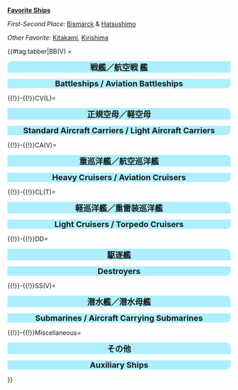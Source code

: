<u>'''Favorite Ships'''</u>

''First-Second Place'': [[Bismarck|Bismarck]] & [[Hatsushimo|Hatsushimo]]

''Other Favorite: '' [[Kitakami]], [[Kirishima]]

{{#tag:tabber|BB(V) = <div style="width:100%;background:#ADEFFF;border-top-right- 
radius:10px;border-top-left-radius:10px;text-align:center"><font size=4>'''戦艦／航空戦 
艦'''</font></div>
{{{!}} style="radius:10px;cellpadding:10px;width:100%;" align="center" height="35px"
! align="center" style="cellpadding:10px;" {{!}} <font size=2>'''BB''' </font>
! align="center" style="cellpadding:10px;" {{!}} <font size=2>'''Name''' </font>
! align="center" style="cellpadding:10px;" {{!}} <font size=2>'''Level''' </font>
! style="background:gray;" rowspan="12" {{!}} 
! align="center" style="cellpadding:10px;" {{!}} <font size=2>'''BBV''' </font>
! align="center" style="cellpadding:10px;" {{!}} <font size=2>'''Name''' </font>
! align="center" style="cellpadding:10px;" {{!}} <font size=2>'''Level''' </font>
{{!}}-
{{!}} align="center" height="35px" {{!}} [[File:Bismarck_drei_card.png]]
{{!}} align="center" height="35px" {{!}} <font size=2> Bismarck drei </font>
{{!}} align="center" height="35px" {{!}} <font size=2> 95</font>
{{!}} align="center" height="35px" {{!}} [[File:Hyuuga_kai.jpg]]
{{!}} align="center" height="35px" {{!}} <font size=2> Hyuuga Kai </font>
{{!}} align="center" height="35px" {{!}} <font size=2> 12</font>
{{!}}-
{{!}} align="center" height="35px" {{!}} [[File:Kirishima_kai2_card.jpg]]
{{!}} align="center" height="35px" {{!}} <font size=2> Kirishima Kai Ni</font>
{{!}} align="center" height="35px" {{!}} <font size=2> 88</font>
{{!}} align="center" height="35px" {{!}} [[File:Fusou_kai_card.jpg]]
{{!}} align="center" height="35px" {{!}} <font size=2> Fusou Kai </font>
{{!}} align="center" height="35px" {{!}} <font size=2> 20</font>
{{!}}-
{{!}} align="center" height="35px" {{!}} [[File:Mutsu_kai_card.jpg]]
{{!}} align="center" height="35px" {{!}} <font size=2> Mutsu Kai </font>
{{!}} align="center" height="35px" {{!}} <font size=2> 66</font>
{{!}} align="center" height="35px" {{!}} [[File:Yamashiro_kai_card.jpg]]
{{!}} align="center" height="35px" {{!}} <font size=2> Yamashiro Kai Ni</font>
{{!}} align="center" height="35px" {{!}} <font size=2> 65</font>
{{!}}-
{{!}} align="center" height="35px" {{!}} [[File:Kongou_kai_card.jpg]]
{{!}} align="center" height="35px" {{!}} <font size=2> Kongou Kai</font>
{{!}} align="center" height="35px" {{!}} <font size=2> 50</font>
{{!}}-
{{!}} align="center" height="35px" {{!}} [[File:Nagato_kai_card.jpg]]
{{!}} align="center" height="35px" {{!}} <font size=2> Nagato Kai </font>
{{!}} align="center" height="35px" {{!}} <font size=2> 68</font>
{{!}}-
{{!}} align="center" height="35px" {{!}} [[File:Haruna_kai_card.jpg]]
{{!}} align="center" height="35px" {{!}} <font size=2> Haruna Kai</font>
{{!}} align="center" height="35px" {{!}} <font size=2> 26</font>
{{!}}-
{{!}} align="center" height="35px" {{!}} [[File:Hiei_kai2_card.jpg]]
{{!}} align="center" height="35px" {{!}} <font size=2> Hiei  Kai Ni</font>
{{!}} align="center" height="35px" {{!}} <font size=2> 88</font>
{{!}}-
{{!}} align="center" height="35px" {{!}} [[File:Yamato_kai_card.png]]
{{!}} align="center" height="35px" {{!}} <font size=2> Yamato Kai</font>
{{!}} align="center" height="35px" {{!}} <font size=2> 71</font>
{{!}}-
{{!}}}
<div style="width:100%;background:#ADEFFF;border-bottom-right-radius:10px;border-bottom-left- 
radius:10px;text-align:center"><font size=4>'''Battleships / Aviation  
Battleships'''</font></div>
{{!}}-{{!}}CV(L)=
<div style="width:100%;background:#ADEFFF;border-top-right-radius:10px;border-top-left- 
radius:10px;text-align:center"><font size=4>'''正規空母／軽空母'''</font></div>
{{{!}} style="radius:10px;cellpadding:10px;width:100%;" align="center" height="35px"
! align="center" style="cellpadding:10px;" {{!}} <font size=2>'''CV''' </font>
! align="center" style="cellpadding:10px;" {{!}} <font size=2>'''Name''' </font>
! align="center" style="cellpadding:10px;" {{!}} <font size=2>'''Level''' </font>
! style="background:gray;" rowspan="12" {{!}} 
! align="center" style="cellpadding:10px;" {{!}} <font size=2>'''CVL''' </font>
! align="center" style="cellpadding:10px;" {{!}} <font size=2>'''Name''' </font>
! align="center" style="cellpadding:10px;" {{!}} <font size=2>'''Level''' </font>
{{!}}-
{{!}} align="center" height="35px" {{!}} [[File:Akagi_Kai_Card.jpg]]
{{!}} align="center" height="35px" {{!}} <font size=2> Akagi Kai </font>
{{!}} align="center" height="35px" {{!}} <font size=2> 65</font>
{{!}} align="center" height="35px" {{!}} [[File:Chitose_CVL_kai2_card.jpg]]
{{!}} align="center" height="35px" {{!}} <font size=2> Chitose-kou Kai Ni</font>
{{!}} align="center" height="35px" {{!}} <font size=2> 86</font>
{{!}}-
{{!}} align="center" height="35px" {{!}} [[File:CV Hiryuu Kai 280 Battle.jpg]]
{{!}} align="center" height="35px" {{!}} <font size=2> Hiryuu Kai </font>
{{!}} align="center" height="35px" {{!}} <font size=2> 35</font>
{{!}} align="center" height="35px" {{!}} [[File:Shouhou kai v2 card.png]]
{{!}} align="center" height="35px" {{!}} <font size=2> Shouhou Kai </font>
{{!}} align="center" height="35px" {{!}} <font size=2> 35</font>
{{!}}-
{{!}} align="center" height="35px" {{!}} [[File:Souryuu_kai2_card.jpg]]
{{!}} align="center" height="35px" {{!}} <font size=2> Souryuu Kai Ni </font>
{{!}} align="center" height="35px" {{!}} <font size=2> 90</font>
{{!}} align="center" height="35px" {{!}} [[File:Junyou_kai2_card.jpg]]
{{!}} align="center" height="35px" {{!}} <font size=2> Jun'you Kai Ni </font>
{{!}} align="center" height="35px" {{!}} <font size=2> 84</font>
{{!}}-
{{!}} align="center" height="35px" {{!}} [[File:Zuikaku_kai_card.jpg]]
{{!}} align="center" height="35px" {{!}} <font size=2> Zuikaku Kai </font>
{{!}} align="center" height="35px" {{!}} <font size=2> 58</font>
{{!}} align="center" height="35px" {{!}} [[File:Ryuujou_kai2_card.jpg]]
{{!}} align="center" height="35px" {{!}} <font size=2> Ryuujou Kai Ni </font>
{{!}} align="center" height="35px" {{!}} <font size=2> 75</font>
{{!}}}
<div style="width:100%;background:#ADEFFF;border-bottom-right-radius:10px;border-bottom-left- 
radius:10px;text-align:center"><font size=4>'''Standard Aircraft Carriers / Light Aircraft  
Carriers'''</font></div>
{{!}}-{{!}}CA(V)=
<div style="width:100%;background:#ADEFFF;border-top-right-radius:10px;border-top-left- 
radius:10px;text-align:center"><font size=4>'''重巡洋艦／航空巡洋艦'''</font></div>
{{{!}} style="radius:10px;cellpadding:10px;width:100%;" align="center" height="35px"
! align="center" style="cellpadding:10px;" {{!}} <font size=2>'''CA''' </font>
! align="center" style="cellpadding:10px;" {{!}} <font size=2>'''Name''' </font>
! align="center" style="cellpadding:10px;" {{!}} <font size=2>'''Level''' </font>
! style="background:gray;" rowspan="15" {{!}} 
! align="center" style="cellpadding:10px;" {{!}} <font size=2>'''CAV''' </font>
! align="center" style="cellpadding:10px;" {{!}} <font size=2>'''Name''' </font>
! align="center" style="cellpadding:10px;" {{!}} <font size=2>'''Level''' </font>
{{!}}-
{{!}} align="center" height="35px" {{!}} [[File:Maya_kai2_card.jpg]]
{{!}} align="center" height="35px" {{!}} <font size=2> Maya Kai Ni </font>
{{!}} align="center" height="35px" {{!}} <font size=2> 89</font>
{{!}} align="center" height="35px" {{!}} [[File:Mogami_kai_card.jpg]]
{{!}} align="center" height="35px" {{!}} <font size=2> Mogami Kai </font>
{{!}} align="center" height="35px" {{!}} <font size=2> 52</font>
{{!}}-
{{!}} align="center" height="35px" {{!}} [[File:Myoukou_kai2_card.jpg]]
{{!}} align="center" height="35px" {{!}} <font size=2> Myoukou Kai Ni </font>
{{!}} align="center" height="35px" {{!}} <font size=2> 73</font>
{{!}} align="center" height="35px" {{!}} [[File:Kumano_kai_card.jpg]]
{{!}} align="center" height="35px" {{!}} <font size=2> Kumano Kai </font>
{{!}} align="center" height="35px" {{!}} <font size=2> 65</font>
{{!}}-
{{!}} align="center" height="35px" {{!}} [[File:Kinugasa_kai2_card.jpg]]
{{!}} align="center" height="35px" {{!}} <font size=2> Kinugasa Kai Ni</font>
{{!}} align="center" height="35px" {{!}} <font size=2> 58</font>
{{!}} align="center" height="35px" {{!}} [[File:Mikuma_kai_card.jpg]]
{{!}} align="center" height="35px" {{!}} <font size=2> Mikuma Kai</font>
{{!}} align="center" height="35px" {{!}} <font size=2> 35</font>
{{!}}-
{{!}} align="center" height="35px" {{!}} [[File:Haguro_kai2_card.jpg]]
{{!}} align="center" height="35px" {{!}} <font size=2> Haguro Kai Ni</font>
{{!}} align="center" height="35px" {{!}} <font size=2> 67</font>
{{!}}-
{{!}}}
<div style="width:100%;background:#ADEFFF;border-bottom-right-radius:10px;border-bottom-left- 
radius:10px;text-align:center"><font size=4>'''Heavy Cruisers / Aviation  
Cruisers'''</font></div>
{{!}}-{{!}}CL(T)=
<div style="width:100%;background:#ADEFFF;border-top-right-radius:10px;border-top-left- 
radius:10px;text-align:center"><font size=4>'''軽巡洋艦／重雷装巡洋艦'''</font></div>
{{{!}} style="radius:10px;cellpadding:10px;width:100%;" align="center" height="35px"
! align="center" style="cellpadding:10px;" {{!}} <font size=2>'''CL''' </font>
! align="center" style="cellpadding:10px;" {{!}} <font size=2>'''Name''' </font>
! align="center" style="cellpadding:10px;" {{!}} <font size=2>'''Level''' </font>
! style="background:gray;" rowspan="18" {{!}} 
! align="center" style="cellpadding:10px;" {{!}} <font size=2>'''CLT''' </font>
! align="center" style="cellpadding:10px;" {{!}} <font size=2>'''Name''' </font>
! align="center" style="cellpadding:10px;" {{!}} <font size=2>'''Level''' </font>
{{!}}-
{{!}} align="center" height="35px" {{!}} [[File:Sendai_kai2_card.jpg]]
{{!}} align="center" height="35px" {{!}} <font size=2> Sendai Kai Ni </font>
{{!}} align="center" height="35px" {{!}} <font size=2> 85</font>
{{!}} align="center" height="35px" {{!}} [[File:Kitakami_kai2_card.jpg]]
{{!}} align="center" height="35px" {{!}} <font size=2> Kitakami Kai Ni </font>
{{!}} align="center" height="35px" {{!}} <font size=2> 97</font>
{{!}}-
{{!}} align="center" height="35px" {{!}} [[File:Naka_kai_card.png]]
{{!}} align="center" height="35px" {{!}} <font size=2> Naka Kai </font>
{{!}} align="center" height="35px" {{!}} <font size=2> 26</font>
{{!}} align="center" height="35px" {{!}} [[File:Kiso_kai2_card.jpg]]
{{!}} align="center" height="35px" {{!}} <font size=2> Kiso Kai Ni </font>
{{!}} align="center" height="35px" {{!}} <font size=2> 79</font>
{{!}}-
{{!}} align="center" height="35px" {{!}} [[File:Yura_kai_card.jpg]]
{{!}} align="center" height="35px" {{!}} <font size=2> Yura Kai </font>
{{!}} align="center" height="35px" {{!}} <font size=2> 59</font>
{{!}}-
{{!}} align="center" height="35px" {{!}} [[File:Abukuma_card.jpg]]
{{!}} align="center" height="35px" {{!}} <font size=2> Abukuma Kai </font>
{{!}} align="center" height="35px" {{!}} <font size=2> 16</font>
{{!}}-
{{!}} align="center" height="35px" {{!}} [[File:Yuubari_kai_card.jpg]]
{{!}} align="center" height="35px" {{!}} <font size=2> Yuubari Kai </font>
{{!}} align="center" height="35px" {{!}} <font size=2> 75</font>
{{!}}-
{{!}} align="center" height="35px" {{!}} [[File:Kuma_kai_card.jpg]]
{{!}} align="center" height="35px" {{!}} <font size=2> Kuma Kai </font>
{{!}} align="center" height="35px" {{!}} <font size=2> 63</font>
{{!}}-
{{!}} align="center" height="35px" {{!}} [[File:Tatsuta_Kai_Card.png]]
{{!}} align="center" height="35px" {{!}} <font size=2> Tatsuta </font>
{{!}} align="center" height="35px" {{!}} <font size=2> 46</font>
{{!}}-
{{!}} align="center" height="35px" {{!}} [[File:Kinu_kai_card.png]]
{{!}} align="center" height="35px" {{!}} <font size=2> Kinu Kai </font>
{{!}} align="center" height="35px" {{!}} <font size=2> 36</font>
{{!}}-
{{!}} align="center" height="35px" {{!}} [[File:Noshiro_kai_card.png]]
{{!}} align="center" height="35px" {{!}} <font size=2> Noshiro Kai </font>
{{!}} align="center" height="35px" {{!}} <font size=2> 66</font>
{{!}}}
<div style="width:100%;background:#ADEFFF;border-bottom-right-radius:10px;border-bottom-left- 
radius:10px;text-align:center"><font size=4>'''Light Cruisers / Torpedo Cruisers'''</font></div>
{{!}}-{{!}}DD=
<div style="width:100%;background:#ADEFFF;border-top-right-radius:10px;border-top-left- 
radius:10px;text-align:center"><font size=4>'''駆逐艦'''</font></div>
{{{!}} style="radius:10px;cellpadding:10px;width:100%;" align="center" height="35px"
! align="center" style="cellpadding:10px;" {{!}} <font size=2>'''DD''' </font>
! align="center" style="cellpadding:10px;" {{!}} <font size=2>'''Name''' </font>
! align="center" style="cellpadding:10px;" {{!}} <font size=2>'''Level''' </font>
! style="background:gray;" rowspan="30" {{!}} 
! align="center" style="cellpadding:10px;" {{!}} <font size=2>'''DD''' </font>
! align="center" style="cellpadding:10px;" {{!}} <font size=2>'''Name''' </font>
! align="center" style="cellpadding:10px;" {{!}} <font size=2>'''Level''' </font>
{{!}}-
{{!}} align="center" height="35px" {{!}} [[File:Hatsushimo_kai2_card.png]]
{{!}} align="center" height="35px" {{!}} <font size=2> Hatsushimo Kai Ni</font>
{{!}} align="center" height="35px" {{!}} <font size=2> 87</font>
{{!}} align="center" height="35px" {{!}} [[File:Kawakaze_kai_card.jpg]]
{{!}} align="center" height="35px" {{!}} <font size=2> Kawakaze Kai </font>
{{!}} align="center" height="35px" {{!}} <font size=2> 45</font>
{{!}}-
{{!}} align="center" height="35px" {{!}} [[File:Yuudachi_kai2_card.jpg]]
{{!}} align="center" height="35px" {{!}} <font size=2> Yuudachi Kai Ni </font>
{{!}} align="center" height="35px" {{!}} <font size=2> 57</font>
{{!}} align="center" height="35px" {{!}} [[File:Amatsukaze kai card.jpg]]
{{!}} align="center" height="35px" {{!}} <font size=2> Amatsukaze Kai </font>
{{!}} align="center" height="35px" {{!}} <font size=2> 33</font>
{{!}}-
{{!}} align="center" height="35px" {{!}} [[File:Shiratsuyu_kai_card.jpg]]
{{!}} align="center" height="35px" {{!}} <font size=2> Shiratsuyu Kai </font>
{{!}} align="center" height="35px" {{!}} <font size=2> 39</font>
{{!}} align="center" height="35px" {{!}} [[File:Murasame_kai_card.jpg]]
{{!}} align="center" height="35px" {{!}} <font size=2> Murasame Kai </font>
{{!}} align="center" height="35px" {{!}} <font size=2> 53</font>
{{!}}-
{{!}} align="center" height="35px" {{!}} [[File:Shigure_kai2_card.jpg]]
{{!}} align="center" height="35px" {{!}} <font size=2> Shigure Kai Ni </font>
{{!}} align="center" height="35px" {{!}} <font size=2> 62</font>
{{!}} align="center" height="35px" {{!}} [[File:Murakumo_kai2_card.png]]
{{!}} align="center" height="35px" {{!}} <font size=2> Murakumo Kai Ni </font>
{{!}} align="center" height="35px" {{!}} <font size=2> 84</font>
{{!}}-
{{!}} align="center" height="35px" {{!}} [[File:Yayoi_kai_card.jpg]]
{{!}} align="center" height="35px" {{!}} <font size=2> Yayoi Kai </font>
{{!}} align="center" height="35px" {{!}} <font size=2> 24</font>
{{!}} align="center" height="35px" {{!}} [[File:Hayashimo card.png]]
{{!}} align="center" height="35px" {{!}} <font size=2> Hayashimo </font>
{{!}} align="center" height="35px" {{!}} <font size=2> 13</font>
{{!}}-
{{!}} align="center" height="35px" {{!}} [[File:Makigumo_card.png]]
{{!}} align="center" height="35px" {{!}} <font size=2> Makigumo</font>
{{!}} align="center" height="35px" {{!}} <font size=2> 10</font>
{{!}} align="center" height="35px" {{!}} [[File:Yukikaze kai card.jpg]]
{{!}} align="center" height="35px" {{!}} <font size=2> Yukikaze Kai </font>
{{!}} align="center" height="35px" {{!}} <font size=2> 50</font>
{{!}}-
{{!}} align="center" height="35px" {{!}} [[File:Hamakaze_kai_card.jpg]]
{{!}} align="center" height="35px" {{!}} <font size=2> Hamakaze Kai </font>
{{!}} align="center" height="35px" {{!}} <font size=2> 37</font>
{{!}} align="center" height="35px" {{!}} [[File:Tanikaze_card.jpg]]
{{!}} align="center" height="35px" {{!}} <font size=2> Tanikaze </font>
{{!}} align="center" height="35px" {{!}} <font size=2> 16</font>
{{!}}-
{{!}} align="center" height="35px" {{!}} [[File:Z1_card.jpg]]
{{!}} align="center" height="35px" {{!}} <font size=2> Z1 </font>
{{!}} align="center" height="35px" {{!}} <font size=2> 1</font>
{{!}} align="center" height="35px" {{!}} [[File:Tokitsukaze_card.jpg]]
{{!}} align="center" height="35px" {{!}} <font size=2> Tokitsukaze </font>
{{!}} align="center" height="35px" {{!}} <font size=2> 13</font>
{{!}}-
{{!}} align="center" height="35px" {{!}} [[File:DD Libeccio Kai 347 Battle.jpg]]
{{!}} align="center" height="35px" {{!}} <font size=2> Libeccio Kai </font>
{{!}} align="center" height="35px" {{!}} <font size=2> 35</font>
{{!}}}
<div style="width:100%;background:#ADEFFF;border-bottom-right-radius:10px;border-bottom-left- 
radius:10px;text-align:center"><font size=4>'''Destroyers'''</font></div>
{{!}}-{{!}}SS(V)=
<div style="width:100%;background:#ADEFFF;border-top-right-radius:10px;border-top-left- 
radius:10px;text-align:center"><font size=4>'''潜水艦／潜水母艦'''</font></div>
{{{!}} style="radius:10px;cellpadding:10px;width:100%;" align="center" height="35px"
! align="center" style="cellpadding:10px;" {{!}} <font size=2>'''SS(V)''' </font>
! align="center" style="cellpadding:10px;" {{!}} <font size=2>'''Name''' </font>
! align="center" style="cellpadding:10px;" {{!}} <font size=2>'''Level''' </font>
! style="background:gray;" rowspan="8" {{!}} 
! align="center" style="cellpadding:10px;" {{!}} <font size=2>'''SS(V)''' </font>
! align="center" style="cellpadding:10px;" {{!}} <font size=2>'''Name''' </font>
! align="center" style="cellpadding:10px;" {{!}} <font size=2>'''Level''' </font>
{{!}}-
{{!}} align="center" height="35px" {{!}} [[File:I-19_kai_card.jpg]]
{{!}} align="center" height="35px" {{!}} <font size=2> I-19 Kai </font>
{{!}} align="center" height="35px" {{!}} <font size=2> 67</font>
{{!}} align="center" height="35px" {{!}} [[File:I-168_card.jpg]]
{{!}} align="center" height="35px" {{!}} <font size=2> I-168</font>
{{!}} align="center" height="35px" {{!}} <font size=2> 23</font>
{{!}}-
{{!}} align="center" height="35px" {{!}} [[File:Maruyu_card.png]]
{{!}} align="center" height="35px" {{!}} <font size=2> Maruyu </font>
{{!}} align="center" height="35px" {{!}} <font size=2> 23</font>
{{!}} align="center" height="35px" {{!}} [[File:U-511_card.png]]
{{!}} align="center" height="35px" {{!}} <font size=2> U-511 </font>
{{!}} align="center" height="35px" {{!}} <font size=2> 1</font>
{{!}}}
<div style="width:100%;background:#ADEFFF;border-bottom-right-radius:10px;border-bottom-left- 
radius:10px;text-align:center"><font size=4>'''Submarines / Aircraft Carrying  
Submarines'''</font></div>
{{!}}-{{!}}Miscellaneous=
<div style="width:100%;background:#ADEFFF;border-top-right-radius:10px;border-top-left- 
radius:10px;text-align:center"><font size=4>'''その他'''</font></div>
{{{!}} style="radius:10px;cellpadding:10px;width:100%;" align="center" height="35px"
! align="center" style="cellpadding:10px;" {{!}} <font size=2>'''Misc.''' </font>
! align="center" style="cellpadding:10px;" {{!}} <font size=2>'''Name''' </font>
! align="center" style="cellpadding:10px;" {{!}} <font size=2>'''Level''' </font>
! style="background:gray;" rowspan="5" {{!}} 
! align="center" style="cellpadding:10px;" {{!}} <font size=2>'''Misc.''' </font>
! align="center" style="cellpadding:10px;" {{!}} <font size=2>'''Name''' </font>
! align="center" style="cellpadding:10px;" {{!}} <font size=2>'''Level''' </font>
{{!}}-
{{!}} align="center" height="35px" {{!}} [[File:AO Hayasui 460 Battle.jpg]]
{{!}} align="center" height="35px" {{!}} <font size=2> Hayasui </font>
{{!}} align="center" height="35px" {{!}} <font size=2> 1</font>
{{!}} align="center" height="35px" {{!}} [[File:CT Kashima 465 Battle.jpg]]
{{!}} align="center" height="35px" {{!}} <font size=2> Kashima</font>
{{!}} align="center" height="35px" {{!}} <font size=2> 17</font>
{{!}}-
{{!}} align="center" height="35px" {{!}} [[File:Taigei_card.png]]
{{!}} align="center" height="35px" {{!}} <font size=2> Taigei</font>
{{!}} align="center" height="35px" {{!}} <font size=2> 1</font>
{{!}}}
<div style="width:100%;background:#ADEFFF;border-bottom-right-radius:10px;border-bottom-left- 
radius:10px;text-align:center"><font size=4>'''Auxiliary Ships'''</font></div>}}